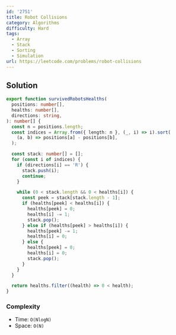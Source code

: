 ```yaml
---
id: '2751'
title: Robot Collisions
category: Algorithms
difficulty: Hard
tags:
  - Array
  - Stack
  - Sorting
  - Simulation
url: https://leetcode.com/problems/robot-collisions
---
```


## Solution

```typescript filename="solution.ts" copy
export function survivedRobotsHealths(
  positions: number[],
  healths: number[],
  directions: string,
): number[] {
  const n = positions.length;
  const indices = Array.from({ length: n }, (_, i) => i).sort(
    (a, b) => positions[a] - positions[b],
  );

  const stack: number[] = [];
  for (const i of indices) {
    if (directions[i] == 'R') {
      stack.push(i);
      continue;
    }

    while (0 < stack.length && 0 < healths[i]) {
      const peek = stack[stack.length - 1];
      if (healths[peek] < healths[i]) {
        healths[peek] = 0;
        healths[i] -= 1;
        stack.pop();
      } else if (healths[peek] > healths[i]) {
        healths[peek] -= 1;
        healths[i] = 0;
      } else {
        healths[peek] = 0;
        healths[i] = 0;
        stack.pop();
      }
    }
  }

  return healths.filter((health) => 0 < health);
}
```

### Complexity

- Time: `O(NlogN)`
- Space: `O(N)`
